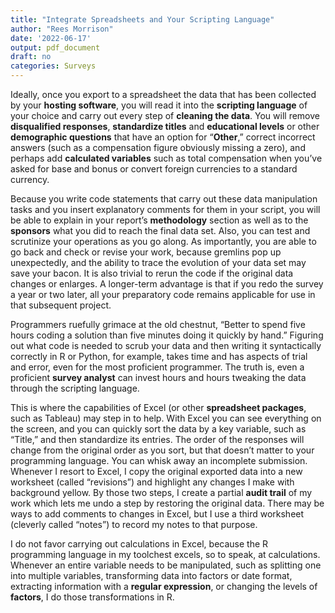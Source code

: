 ```yaml
---
title: "Integrate Spreadsheets and Your Scripting Language"
author: "Rees Morrison"
date: '2022-06-17'
output: pdf_document
draft: no
categories: Surveys
---
```


Ideally, once you export to a spreadsheet the data that has been collected by your **hosting software**, you will read it into the **scripting language** of your choice and carry out every step of **cleaning the data**.  You will remove **disqualified responses**, **standardize titles** and **educational levels** or other **demographic questions** that have an option for “**Other**,” correct incorrect answers (such as a compensation figure obviously missing a zero), and perhaps add **calculated variables** such as total compensation when you’ve asked for base and bonus or convert foreign currencies to a standard currency.  

Because you write code statements that carry out these data manipulation tasks and you insert explanatory comments for them in your script, you will be able to explain in your report’s **methodology** section as well as to the **sponsors** what you did to reach the final data set.  Also, you can test and scrutinize your operations as you go along.  As importantly, you are able to go back and check or revise your work, because gremlins pop up unexpectedly, and the ability to trace the evolution of your data set may save your bacon.  It is also trivial to rerun the code if the original data changes or enlarges.  A longer-term advantage is that if you redo the survey a year or two later, all your preparatory code remains applicable for use in that subsequent project.

Programmers ruefully grimace at the old chestnut, “Better to spend five hours coding a solution than five minutes doing it quickly by hand.”  Figuring out what code is needed to scrub your data and then writing it syntactically correctly in R or Python, for example, takes time and has aspects of trial and error, even for the most proficient programmer.  The truth is, even a proficient **survey analyst** can invest hours and hours tweaking the data through the scripting language.

This is where the capabilities of Excel (or other **spreadsheet packages**, such as Tableau) may step in to help.  With Excel you can see everything on the screen, and you can quickly sort the data by a key variable, such as “Title,” and then standardize its entries.  The order of the responses will change from the original order as you sort, but that doesn’t matter to your programming language.  You can whisk away an incomplete submission.  Whenever I resort to Excel, I copy the original exported data into a new worksheet (called “revisions”) and highlight any changes I make with background yellow.  By those two steps, I create a partial **audit trail** of my work which lets me undo a step by restoring the original data.  There may be ways to add comments to changes in Excel, but I use a third worksheet (cleverly called “notes”) to record my notes to that purpose.

I do not favor carrying out calculations in Excel, because the R programming language in my toolchest excels, so to speak, at calculations.  Whenever an entire variable needs to be manipulated, such as splitting one into multiple variables, transforming data into factors or date format, extracting information with a **regular expression**, or changing the levels of **factors**, I do those transformations in R.

